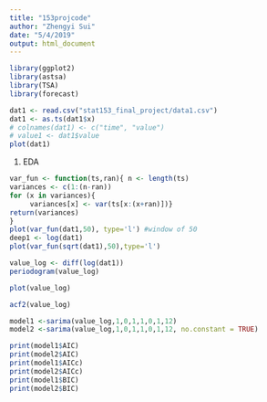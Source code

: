 ```yaml
---
title: "153projcode"
author: "Zhengyi Sui"
date: "5/4/2019"
output: html_document
---
```


```r
library(ggplot2)
library(astsa)
library(TSA)
library(forecast)
```


```r
dat1 <- read.csv("stat153_final_project/data1.csv")
dat1 <- as.ts(dat1$x)
# colnames(dat1) <- c("time", "value")
# value1 <- dat1$value
plot(dat1)
```

1. EDA

```r
var_fun <- function(ts,ran){ n <- length(ts)
variances <- c(1:(n-ran))
for (x in variances){
     variances[x] <- var(ts[x:(x+ran)])}
return(variances)
}
plot(var_fun(dat1,50), type='l') #window of 50
deep1 <- log(dat1)
plot(var_fun(sqrt(dat1),50),type='l')
```

```r
value_log <- diff(log(dat1))
periodogram(value_log)
```


```r
plot(value_log)
```
```r
acf2(value_log)
```
```r
model1 <-sarima(value_log,1,0,1,1,0,1,12)
model2 <-sarima(value_log,1,0,1,1,0,1,12, no.constant = TRUE)
```
```r
print(model1$AIC)
print(model2$AIC)
print(model1$AICc)
print(model2$AICc)
print(model1$BIC)
print(model2$BIC)
```


